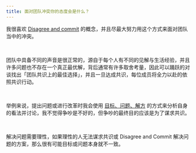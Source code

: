 ```yaml
---
title: 面对团队冲突你的态度会是什么？
---
```


我很喜欢 <a class="underline" href="https://www.youtube.com/watch?v=Afoh23PHVP0">Disagree and commit</a> 的概念，并且尽最大努力用这个方式来面对团队当中的冲突。

<br />

团队中具备不同的声音是很正常的，源自于每个人有不同的见解与生活经验，并且许多问题也不存在一个真正最优解，背后通常有许多取舍考量，因此可以踊跃的对谈找出「团队共识上的最佳选择」，并且一旦达成共识，每位成员将全力以赴的依照共识行动。

<br />

举例来说，提出问题或进行改革时我会使用 <a class="underline" href="https://www.webdong.dev/post/background-problem-solution/">目标、问题、解方</a> 的方式来分析自身的看法并讨论，我不觉得争吵是不好的，但争吵的最终目的应该是为了谋求共识。

<br />

解决问题需要理性，如果理性的人无法谋求共识或 Disagree and Commit 解决问题的方案，那么很有可能目标或问题本身就不一致。

